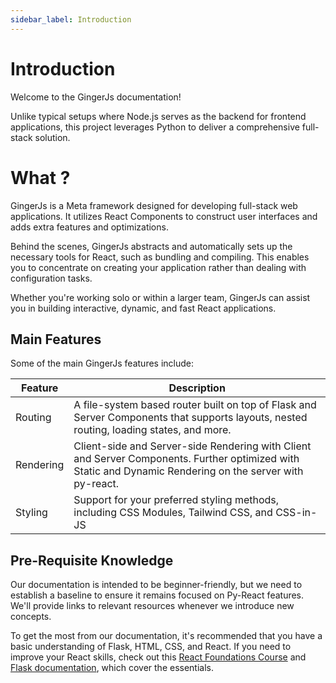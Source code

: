 ```yaml
---
sidebar_label: Introduction
---
```

# Introduction

Welcome to the GingerJs documentation!

Unlike typical setups where Node.js serves as the backend for frontend applications, this project leverages Python to deliver a comprehensive full-stack solution.

# What ?

GingerJs is a Meta framework designed for developing full-stack web applications. It utilizes React Components to construct user interfaces and adds extra features and optimizations.

Behind the scenes, GingerJs abstracts and automatically sets up the necessary tools for React, such as bundling and compiling. This enables you to concentrate on creating your application rather than dealing with configuration tasks.

Whether you're working solo or within a larger team, GingerJs can assist you in building interactive, dynamic, and fast React applications.

## Main Features
Some of the main GingerJs features include:

Feature | Description
--- | --- 
Routing | A file-system based router built on top of Flask and Server Components that supports layouts, nested routing, loading states, and more. 
Rendering | Client-side and Server-side Rendering with Client and Server Components. Further optimized with Static and Dynamic Rendering on the server with py-react.
Styling | Support for your preferred styling methods, including CSS Modules, Tailwind CSS, and CSS-in-JS

## Pre-Requisite Knowledge
Our documentation is intended to be beginner-friendly, but we need to establish a baseline to ensure it remains focused on Py-React features. We'll provide links to relevant resources whenever we introduce new concepts.

To get the most from our documentation, it's recommended that you have a basic understanding of Flask, HTML, CSS, and React. If you need to improve your React skills, check out this [React Foundations Course](https://nextjs.org/learn/react-foundations) and [Flask documentation](https://flask.palletsprojects.com/en/3.0.x/), which cover the essentials.
